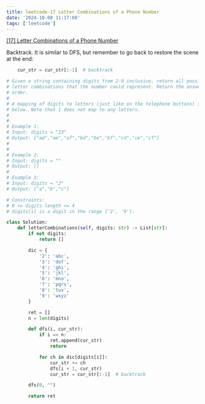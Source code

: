 ```yaml
---
title: leetcode-17 Letter Combinations of a Phone Number
date: '2024-10-08 11:17:00'
tags: ['leetcode']
---
```



[[17] Letter Combinations of a Phone Number](https://leetcode.com/problems/letter-combinations-of-a-phone-number/description/)

Backtrack. It is similar to DFS, but remember to go back to restore the scene at the end:

```python
    cur_str = cur_str[:-1]  # backtrack
```

```python
# Given a string containing digits from 2-9 inclusive, return all possible
# letter combinations that the number could represent. Return the answer in any
# order.
# 
# A mapping of digits to letters (just like on the telephone buttons) is given
# below. Note that 1 does not map to any letters.
# 
# 
# Example 1:
# Input: digits = "23"
# Output: ["ad","ae","af","bd","be","bf","cd","ce","cf"]
# 
# 
# Example 2:
# Input: digits = ""
# Output: []
#  
# Example 3:
# Input: digits = "2"
# Output: ["a","b","c"]

# Constraints:
# 0 <= digits.length <= 4
# digits[i] is a digit in the range ['2', '9'].

class Solution:
    def letterCombinations(self, digits: str) -> List[str]:
        if not digits:
            return []

        dic = {
            '2': 'abc',
            '3': 'def',
            '4': 'ghi',
            '5': 'jkl',
            '6': 'mno',
            '7': 'pqrs',
            '8': 'tuv',
            '9': 'wxyz'      
        }

        ret = []
        n = len(digits)

        def dfs(i, cur_str):
            if i == n:
                ret.append(cur_str)
                return

            for ch in dic[digits[i]]:
                cur_str += ch
                dfs(i + 1, cur_str)
                cur_str = cur_str[:-1]  # backtrack

        dfs(0, "")

        return ret
```
